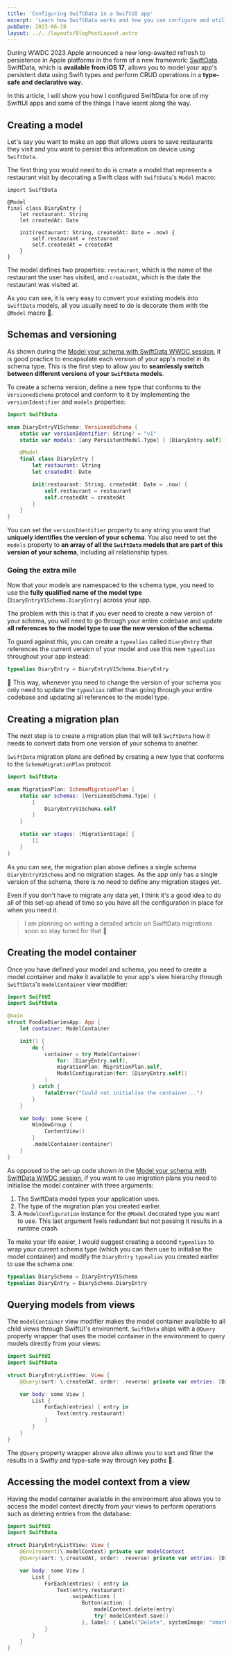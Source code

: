 ```yaml
---
title: 'Configuring SwiftData in a SwiftUI app'
excerpt: 'Learn how SwiftData works and how you can configure and utilize the framework in a SwiftUI application to query and manipulate data in a delarative manner.'
pubDate: 2023-06-28
layout: ../../layouts/BlogPostLayout.astro
---
```


During WWDC 2023 Apple announced a new long-awaited refresh to persistence in Apple platforms in the form of a new framework: [SwiftData](https://developer.apple.com/xcode/swiftdata/). SwiftData, which is **available from iOS 17**, allows you to model your app's persistent data using Swift types and perform CRUD operations in a **type-safe and declarative way**.

In this article, I will show you how I configured SwiftData for one of my SwiftUI apps and some of the things I have learnt along the way.

## Creating a model

Let's say you want to make an app that allows users to save restaurants they visit and you want to persist this information on device using `SwiftData`.

The first thing you would need to do is create a model that represents a restaurant visit by decorating a Swift class with `SwiftData`'s `Model` macro:

```swift:DiaryEntry.Swift
import SwiftData

@Model
final class DiaryEntry {
    let restaurant: String
    let createdAt: Date

    init(restaurant: String, createdAt: Date = .now) {
        self.restaurant = restaurant
        self.createdAt = createdAt
    }
}
```

The model defines two properties: `restaurant`, which is the name of the restaurant the user has visited, and `createdAt`, which is the date the restaurant was visited at.

As you can see, it is very easy to convert your existing models into `SwiftData` models, all you usually need to do is decorate them with the `@Model` macro 🎉.

## Schemas and versioning

As shown during the [Model your schema with SwiftData WWDC session](https://developer.apple.com/wwdc23/10195), it is good practice to encapsulate each version of your app's model in its schema type. This is the first step to allow you to **seamlessly switch between different versions of your `SwiftData` models**.

To create a schema version, define a new type that conforms to the `VersionedSchema` protocol and conform to it by implementing the `versionIdentifier` and `models` properties:

```swift:DiaryEntrySchemaV1.swift
import SwiftData

enum DiaryEntryV1Schema: VersionedSchema {
    static var versionIdentifier: String? = "v1"
    static var models: [any PersistentModel.Type] { [DiaryEntry.self] }

    @Model
    final class DiaryEntry {
        let restaurant: String
        let createdAt: Date

        init(restaurant: String, createdAt: Date = .now) {
            self.restaurant = restaurant
            self.createdAt = createdAt
        }
    }
}
```

You can set the `versionIdentifier` property to any string you want that **uniquely identifies the version of your schema**. You also need to set the `models` property to **an array of all the `SwiftData` models that are part of this version of your schema**, including all relationship types.

### Going the extra mile

Now that your models are namespaced to the schema type, you need to use the **fully qualified name of the model type** (`DiaryEntryV1Schema.DiaryEntry`) across your app.

The problem with this is that if you ever need to create a new version of your schema, you will need to go through your entire codebase and update **all references to the model type to use the new version of the schema**.

To guard against this, you can create a `typealias` called `DiaryEntry` that references the current version of your model and use this new `typealias` throughout your app instead:

```swift:DiaryEntry.swift
typealias DiaryEntry = DiaryEntryV1Schema.DiaryEntry
```

🎉 This way, whenever you need to change the version of your schema you only need to update the `typealias` rather than going through your entire codebase and updating all references to the model type.

## Creating a migration plan

The next step is to create a migration plan that will tell `SwiftData` how it needs to convert data from one version of your schema to another.

`SwiftData` migration plans are defined by creating a new type that conforms to the `SchemaMigrationPlan` protocol:

```swift:DiaryEntryMigrationPlan.swift
import SwiftData

enum MigrationPlan: SchemaMigrationPlan {
    static var schemas: [VersionedSchema.Type] {
        [
            DiaryEntryV1Schema.self
        ]
    }

    static var stages: [MigrationStage] {
        []
    }
}
```

As you can see, the migration plan above defines a single schema `DiaryEntryV1Schema` and no migration stages. As the app only has a single version of the schema, there is no need to define any migration stages yet.

Even if you don't have to migrate any data yet, I think it's a good idea to do all of this set-up ahead of time so you have all the configuration in place for when you need it.

> I am planning on writing a detailed article on SwiftData migrations soon so stay tuned for that 👀.

## Creating the model container

Once you have defined your model and schema, you need to create a model container and make it available to your app's view hierarchy through `SwiftData`'s `modelContainer` view modifier:

```swift:FoodieDiariesApp.swift
import SwiftUI
import SwiftData

@main
struct FoodieDiariesApp: App {
    let container: ModelContainer

    init() {
        do {
            container = try ModelContainer(
                for: [DiaryEntry.self],
                migrationPlan: MigrationPlan.self,
                ModelConfiguration(for: [DiaryEntry.self])
            )
        } catch {
            fatalError("Could not initialise the container...")
        }
    }

    var body: some Scene {
        WindowGroup {
            ContentView()
        }
        .modelContainer(container)
    }
}
```

As opposed to the set-up code shown in the [Model your schema with SwiftData WWDC session](https://developer.apple.com/wwdc23/10195), if you want to use migration plans you need to initialise the model container with three arguments:

1. The SwiftData model types your application uses.
2. The type of the migration plan you created earlier.
3. A `ModelConfiguration` instance for the `@Model` decorated type you want to use. This last argument feels redundant but not passing it results in a runtime crash.

To make your life easier, I would suggest creating a second `typealias` to wrap your current schema type (which you can then use to initialise the model container) and modify the `DiaryEntry` `typealias` you created earlier to use the schema one:

```swift:DiaryEntry.swift
typealias DiarySchema = DiaryEntryV1Schema
typealias DiaryEntry = DiarySchema.DiaryEntry
```

## Querying models from views

The `modelContainer` view modifier makes the model container available to all child views through SwiftUI's environment. `SwiftData` ships with a `@Query` property wrapper that uses the model container in the environment to query models directly from your views:

```swift:DiaryEntryListView.swift
import SwiftUI
import SwiftData

struct DiaryEntryListView: View {
    @Query(sort: \.createdAt, order: .reverse) private var entries: [DiaryEntry]

    var body: some View {
        List {
            ForEach(entries) { entry in
                Text(entry.restaurant)
            }
        }
    }
}
```

The `@Query` property wrapper above also allows you to sort and filter the results in a Swifty and type-safe way through key paths 🤩.

## Accessing the model context from a view

Having the model container available in the environment also allows you to access the model context directly from your views to perform operations such as deleting entries from the database:

```swift:DiaryEntryListView.swift
import SwiftUI
import SwiftData

struct DiaryEntryListView: View {
    @Environment(\.modelContext) private var modelContext
    @Query(sort: \.createdAt, order: .reverse) private var entries: [DiaryEntry]

    var body: some View {
        List {
            ForEach(entries) { entry in
                Text(entry.restaurant)
                    .swipeActions {
                        Button(action: {
                            modelContext.delete(entry)
                            try? modelContext.save()
                        }, label: { Label("Delete", systemImage: "xmark") })
            }
        }
    }
}
```
